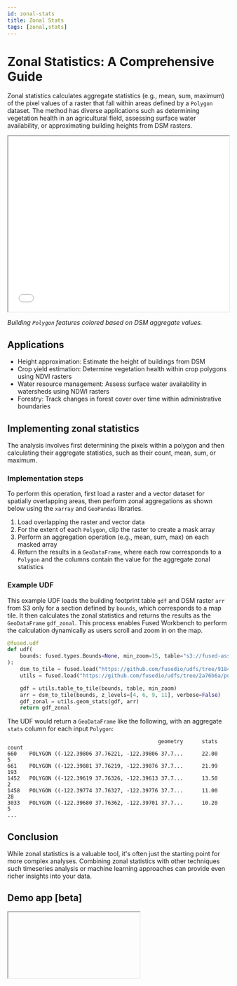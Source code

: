 ```yaml
---
id: zonal-stats
title: Zonal Stats
tags: [zonal,stats]
---
```


# Zonal Statistics: A Comprehensive Guide

Zonal statistics calculates aggregate statistics (e.g., mean, sum, maximum) of the pixel values of a raster that fall within areas defined by a `Polygon` dataset. The method has diverse applications such as determining vegetation health in an agricultural field, assessing surface water availability, or approximating building heights from DSM rasters.

<iframe src="/img/deckgl_vector_zstats.html"  height="400px" width="100%" scrolling="no"></iframe>

_Building `Polygon` features colored based on DSM aggregate values._

## Applications

- Height approximation: Estimate the height of buildings from DSM
- Crop yield estimation: Determine vegetation health within crop polygons using NDVI rasters
- Water resource management: Assess surface water availability in watersheds using NDWI rasters
- Forestry: Track changes in forest cover over time within administrative boundaries

## Implementing zonal statistics

The analysis involves first determining the pixels within a polygon and then calculating their aggregate statistics, such as their count, mean, sum, or maximum.

### Implementation steps

To perform this operation, first load a raster and a vector dataset for spatially overlapping areas, then perform zonal aggregations as shown below using the `xarray` and `GeoPandas` libraries.

1. Load overlapping the raster and vector data
2. For the extent of each `Polygon`, clip the raster to create a mask array
3. Perform an aggregation operation (e.g., mean, sum, max) on each masked array
4. Return the results in a `GeoDataFrame`, where each row corresponds to a `Polygon` and the columns contain the value for the aggregate zonal statistics

### Example UDF

This example UDF loads the building footprint table `gdf` and DSM raster `arr` from S3 only for a section defined by `bounds`, which corresponds to a map tile. It then calculates the zonal statistics and returns the results as the `GeoDataFrame` `gdf_zonal`. This process enables Fused Workbench to perform the calculation dynamically as users scroll and zoom in on the map.

```python showLineNumbers
@fused.udf
def udf(
    bounds: fused.types.Bounds=None, min_zoom=15, table="s3://fused-asset/infra/building_msft_us/"
):
    dsm_to_tile = fused.load("https://github.com/fusedio/udfs/tree/91845c4/public/DSM_JAXA_Example").utils.dsm_to_tile
    utils = fused.load("https://github.com/fusedio/udfs/tree/2a76b6a/public/common/").utils

    gdf = utils.table_to_tile(bounds, table, min_zoom)
    arr = dsm_to_tile(bounds, z_levels=[4, 6, 9, 11], verbose=False)
    gdf_zonal = utils.geom_stats(gdf, arr)
    return gdf_zonal
```

The UDF would return a `GeoDataFrame` like the following, with an aggregate `stats` column for each input `Polygon`:

```plaintext
                                                geometry      stats  count
660    POLYGON ((-122.39806 37.76221, -122.39806 37.7...      22.00      5
661    POLYGON ((-122.39881 37.76219, -122.39876 37.7...      21.99    193
1452   POLYGON ((-122.39619 37.76326, -122.39613 37.7...      13.50      2
1458   POLYGON ((-122.39774 37.76327, -122.39776 37.7...      11.00     28
3033   POLYGON ((-122.39680 37.76362, -122.39701 37.7...      10.20      5
...
```

## Conclusion

While zonal statistics is a valuable tool, it's often just the starting point for more complex analyses. Combining zonal statistics with other techniques such timeseries analysis or machine learning approaches can provide even richer insights into your data.

## Demo app [beta]


<div style={{marginTop: '2rem'}}>
<Iframe id="iframe-1" code={ZONAL_STATS_CODE} />
</div>
